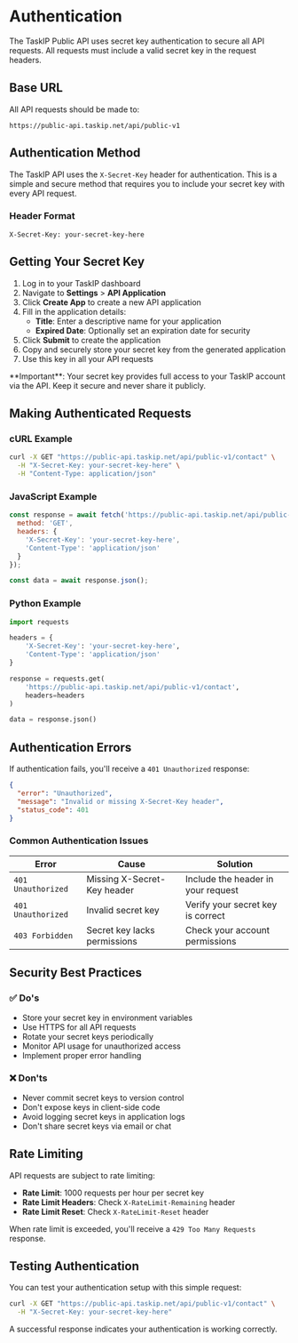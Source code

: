 # Authentication

The TaskIP Public API uses secret key authentication to secure all API requests. All requests must include a valid secret key in the request headers.

## Base URL

All API requests should be made to:
```
https://public-api.taskip.net/api/public-v1
```

## Authentication Method

The TaskIP API uses the `X-Secret-Key` header for authentication. This is a simple and secure method that requires you to include your secret key with every API request.

### Header Format
```http
X-Secret-Key: your-secret-key-here
```

## Getting Your Secret Key

1. Log in to your TaskIP dashboard
2. Navigate to **Settings** > **API Application**
3. Click **Create App** to create a new API application
4. Fill in the application details:
   - **Title**: Enter a descriptive name for your application
   - **Expired Date**: Optionally set an expiration date for security
5. Click **Submit** to create the application
6. Copy and securely store your secret key from the generated application
7. Use this key in all your API requests


<Callout type="warning" emoji="⚠️">
  **Important**: Your secret key provides full access to your TaskIP account via the API. Keep it secure and never share it publicly.
</Callout>

## Making Authenticated Requests

### cURL Example
```bash
curl -X GET "https://public-api.taskip.net/api/public-v1/contact" \
  -H "X-Secret-Key: your-secret-key-here" \
  -H "Content-Type: application/json"
```

### JavaScript Example
```javascript
const response = await fetch('https://public-api.taskip.net/api/public-v1/contact', {
  method: 'GET',
  headers: {
    'X-Secret-Key': 'your-secret-key-here',
    'Content-Type': 'application/json'
  }
});

const data = await response.json();
```

### Python Example
```python
import requests

headers = {
    'X-Secret-Key': 'your-secret-key-here',
    'Content-Type': 'application/json'
}

response = requests.get(
    'https://public-api.taskip.net/api/public-v1/contact',
    headers=headers
)

data = response.json()
```

## Authentication Errors

If authentication fails, you'll receive a `401 Unauthorized` response:

```json
{
  "error": "Unauthorized",
  "message": "Invalid or missing X-Secret-Key header",
  "status_code": 401
}
```

### Common Authentication Issues

| Error | Cause | Solution |
|-------|-------|----------|
| `401 Unauthorized` | Missing X-Secret-Key header | Include the header in your request |
| `401 Unauthorized` | Invalid secret key | Verify your secret key is correct |
| `403 Forbidden` | Secret key lacks permissions | Check your account permissions |

## Security Best Practices

### ✅ Do's
- Store your secret key in environment variables
- Use HTTPS for all API requests
- Rotate your secret keys periodically
- Monitor API usage for unauthorized access
- Implement proper error handling

### ❌ Don'ts  
- Never commit secret keys to version control
- Don't expose keys in client-side code
- Avoid logging secret keys in application logs
- Don't share secret keys via email or chat

## Rate Limiting

API requests are subject to rate limiting:
- **Rate Limit**: 1000 requests per hour per secret key
- **Rate Limit Headers**: Check `X-RateLimit-Remaining` header
- **Rate Limit Reset**: Check `X-RateLimit-Reset` header

When rate limit is exceeded, you'll receive a `429 Too Many Requests` response.

## Testing Authentication

You can test your authentication setup with this simple request:

```bash
curl -X GET "https://public-api.taskip.net/api/public-v1/contact" \
  -H "X-Secret-Key: your-secret-key-here"
```

A successful response indicates your authentication is working correctly.